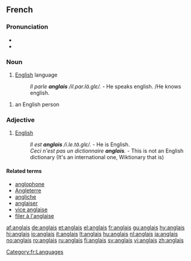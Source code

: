 {{see|Anglais}}

==French==

===Pronunciation===
*{{IPA|/ɑ̃.ɡlɛ/|lang=fr}}
*{{SAMPA|/A~.glE/}}

===Noun===
{{fr-noun-unc|m}}

# [[English]] language
#: ''Il parle '''anglais''' /il.par.lɑ̃.ɡlɛ/.'' - He speaks english. /He knows english.

{{fr-noun|m||anglaise}}

# an English person

===Adjective===
{{fr-adj|mp=anglais}}
#[[English]]
#: ''Il est '''anglais''' /i.le.tɑ̃.ɡlɛ/.'' - He is English.
#: ''Ceci n'est pas un dictionnaire '''anglais'''.'' - This is not an English dictionary (It's an international one, Wiktionary that is)

====Related terms====
*[[anglophone]]
*[[Angleterre]]
*[[angliche]]
*[[anglaiser]]
*[[vice anglaise]]
*[[filer à l'anglaise]]

[[Category:fr:Languages]]

[[af:anglais]]
[[de:anglais]]
[[et:anglais]]
[[el:anglais]]
[[fr:anglais]]
[[gu:anglais]]
[[hy:anglais]]
[[hi:anglais]]
[[io:anglais]]
[[it:anglais]]
[[lt:anglais]]
[[hu:anglais]]
[[nl:anglais]]
[[ja:anglais]]
[[no:anglais]]
[[ro:anglais]]
[[ru:anglais]]
[[fi:anglais]]
[[sv:anglais]]
[[vi:anglais]]
[[zh:anglais]]
